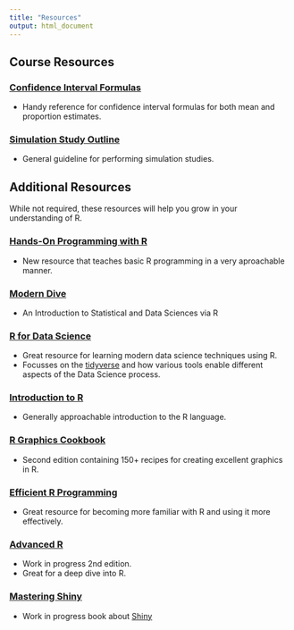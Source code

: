 ```yaml
---
title: "Resources"
output: html_document
---
```


## Course Resources
### [Confidence Interval Formulas](ci_formulas.html)
+ Handy reference for confidence interval formulas for both mean and proportion 
estimates.

### [Simulation Study Outline](sim-study-outline.html)
+ General guideline for performing simulation studies.

## Additional Resources
While not required, these resources will help you grow in your understanding of
R.

### [Hands-On Programming with R](https://rstudio-education.github.io/hopr/){target="_blank"}
+ New resource that teaches basic R programming in a very aproachable manner.

### [Modern Dive](https://moderndive.com/index.html){target="_blank"}
+ An Introduction to Statistical and Data Sciences via R

### [R for Data Science](http://r4ds.had.co.nz){target="_blank"}
* Great resource for learning modern data science techniques using R.
* Focusses on the [tidyverse](https://www.tidyverse.org) and how various tools
enable different aspects of the Data Science process.

### [Introduction to R](https://colinfay.me/intro-to-r/){target="_blank"}
+ Generally approachable introduction to the R language.

### [R Graphics Cookbook](https://r-graphics.org/){target="_blank"}
+ Second edition containing 150+ recipes for creating excellent graphics in R.

### [Efficient R Programming](https://csgillespie.github.io/efficientR/){target="_blank"}
* Great resource for becoming more familiar with R and using it more effectively.

### [Advanced R](https://adv-r.hadley.nz){target="_blank"}
* Work in progress 2nd edition.
* Great for a deep dive into R.

### [Mastering Shiny](https://mastering-shiny.org/){target="_blank"}
* Work in progress book about [Shiny](http://shiny.rstudio.com/){target="_blank"}